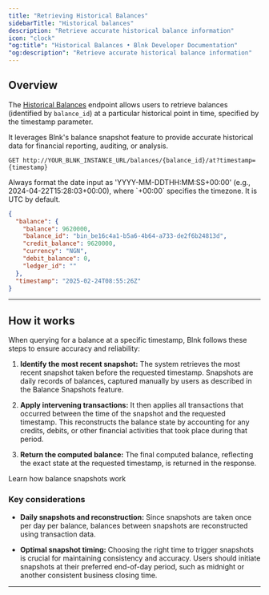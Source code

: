 ```yaml
---
title: "Retrieving Historical Balances"
sidebarTitle: "Historical balances"
description: "Retrieve accurate historical balance information"
icon: "clock"
"og:title": "Historical Balances • Blnk Developer Documentation"
"og:description": "Retrieve accurate historical balance information"
---
```



## Overview

The [Historical Balances](/reference/historical-balances) endpoint allows users to retrieve balances (identified by `balance_id`) at a particular historical point in time, specified by the timestamp parameter.

It leverages Blnk's balance snapshot feature to provide accurate historical data for financial reporting, auditing, or analysis.

```
GET http://YOUR_BLNK_INSTANCE_URL/balances/{balance_id}/at?timestamp={timestamp}
```

<Tip>
  Always format the date input as 'YYYY-MM-DDTHH:MM:SS+00:00' (e.g., 2024-04-22T15:28:03+00:00), where `+00:00` specifies the timezone. It is UTC by default.
</Tip>

```json Example response
{
  "balance": {
    "balance": 9620000,
    "balance_id": "bin_be16c4a1-b5a6-4b64-a733-de2f6b24813d",
    "credit_balance": 9620000,
    "currency": "NGN",
    "debit_balance": 0,
    "ledger_id": ""
  },
  "timestamp": "2025-02-24T08:55:26Z"
}
```

---

## How it works

When querying for a balance at a specific timestamp, Blnk follows these steps to ensure accuracy and reliability:

1. **Identify the most recent snapshot:** The system retrieves the most recent snapshot taken before the requested timestamp. Snapshots are daily records of balances, captured manually by users as described in the Balance Snapshots feature.

2. **Apply intervening transactions:** It then applies all transactions that occurred between the time of the snapshot and the requested timestamp. This reconstructs the balance state by accounting for any credits, debits, or other financial activities that took place during that period.

3. **Return the computed balance:** The final computed balance, reflecting the exact state at the requested timestamp, is returned in the response.

<Card title="Balance snapshots" iconType="duotone" icon="image-polaroid" href="/balances/balance-snapshots">
  Learn how balance snapshots work
</Card>

### Key considerations

* **Daily snapshots and reconstruction:** Since snapshots are taken once per day per balance, balances between snapshots are reconstructed using transaction data.

* **Optimal snapshot timing:** Choosing the right time to trigger snapshots is crucial for maintaining consistency and accuracy. Users should initiate snapshots at their preferred end-of-day period, such as midnight or another consistent business closing time.

---

<NeedHelp />